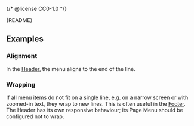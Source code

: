 {/* @license CC0-1.0 */}


<Meta of={PageMenuStories} />

<StatusBadge status="deprecated" description="Header and Footer now implement their own menus – use those instead." />

<Markdown>{README}</Markdown>

<Primary />

<Controls />

## Examples

### Alignment

In the [Header](/docs/components-containers-header--docs), the menu aligns to the end of the line.

<Canvas of={PageMenuStories.Alignment} />

### Wrapping

If all menu items do not fit on a single line, e.g. on a narrow screen or with zoomed-in text, they wrap to new lines.
This is often useful in the [Footer](/docs/components-containers-footer--docs).
The Header has its own responsive behaviour; its Page Menu should be configured not to wrap.

<Canvas of={PageMenuStories.Wrapping} />
